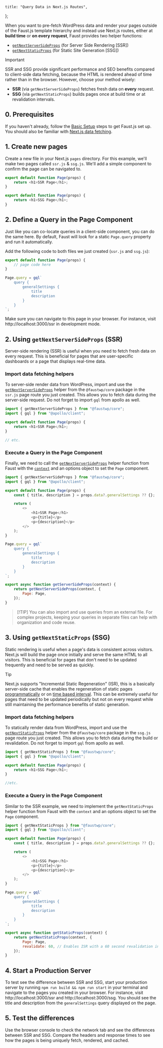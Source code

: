     title: "Query Data in Next.js Routes",

};

When you want to pre-fetch WordPress data and render your pages outside of the Faust.js template hierarchy and instead use Next.js routes, either at **build time** or **on every request**, Faust provides two helper functions:

- [`getNextServerSideProps`](/docs/reference/get-next-server-side-props/) (for Server Side Rendering [SSR])
- [`getNextStaticProps`](/docs/reference/get-next-static-props/) (for Static Site Generation [SSG])

> [!IMPORTANT]
> SSR and SSG provide significant performance and SEO benefits compared to client-side data fetching, because the HTML is rendered ahead of time rather than in the browser. However, choose your method wisely:
>
> - **SSR** (via `getNextServerSideProps`) fetches fresh data on **every** request.
> - **SSG** (via `getNextStaticProps`) builds pages once at build time or at revalidation intervals.

## 0. Prerequisites

If you haven't already, follow the [Basic Setup](/docs/how-to/basic-setup/) steps to get Faust.js set up. You should also be familiar with [Next.js data fetching](https://nextjs.org/docs/pages/building-your-application/data-fetching).

## 1. Create new pages

Create a new file in your Next.js `pages` directory. For this example, we'll make two pages called `ssr.js` & `ssg.js`. We'll add a simple component to confirm the page can be navigated to.

```js title="pages/ssr.js"
export default function Page(props) {
	return <h1>SSR Page</h1>;
}
```

```js title="pages/ssg.js"
export default function Page(props) {
	return <h1>SSG Page</h1>;
}
```

## 2. Define a Query in the Page Component

Just like you can co-locate queries in a client-side component, you can do the same here. By default, Faust will look for a static `Page.query` property and run it automatically.

Add the following code to both files we just created (`ssr.js` and `ssg.js`):

```js {5-12}
export default function Page(props) {
	// page code here
}

Page.query = gql`
	query {
		generalSettings {
			title
			description
		}
	}
`;
```

Make sure you can navigate to this page in your browser. For instance, visit http://localhost:3000/ssr in development mode.

## 2. Using `getNextServerSideProps` (SSR)

Server-side rendering (SSR) is useful when you need to fetch fresh data on every request. This is beneficial for pages that are user-specific dashboards or a page that displays real-time data.

### Import data fetching helpers

To server-side render data from WordPress, import and use the [`getNextServerSideProps`](/docs/reference/get-next-server-side-props/) helper from the `@faustwp/core` package in the `ssr.js` page route you just created. This allows you to fetch data during the server-side request. Do not forget to import `gql` from apollo as well.

```js {1,2} title="pages/ssr.js"
import { getNextServerSideProps } from "@faustwp/core";
import { gql } from "@apollo/client";

export default function Page(props) {
	return <h1>SSR Page</h1>;
}

// etc.
```

### Execute a Query in the Page Component

Finally, we need to call the [`getNextServerSideProps`](/docs/reference/get-next-server-side-props/) helper function from Faust with the [`context`](https://nextjs.org/docs/pages/api-reference/functions/get-server-side-props#context-parameter) and an options object to set the `Page` component.

```js {25-29} title="pages/ssr.js"
import { getNextServerSideProps } from "@faustwp/core";
import { gql } from "@apollo/client";

export default function Page(props) {
	const { title, description } = props.data?.generalSettings ?? {};

	return (
		<>
			<h1>SSR Page</h1>
			<p>{title}</p>
			<p>{description}</p>
		</>
	);
}

Page.query = gql`
	query {
		generalSettings {
			title
			description
		}
	}
`;

export async function getServerSideProps(context) {
	return getNextServerSideProps(context, {
		Page: Page,
	});
}
```

> [!TIP] You can also import and use queries from an external file. For complex projects, keeping your queries in separate files can help with organization and code reuse.

## 3. Using `getNextStaticProps` (SSG)

Static rendering is useful when a page's data is consistent across visitors. Next.js will build the page once initially and serve the same HTML to all visitors. This is beneficial for pages that don't need to be updated frequently and need to be served as quickly.

> [!TIP]
> Next.js supports "Incremental Static Regeneration" (ISR), this is a basically server-side cache that enables the regeneration of static pages [programmatically](https://nextjs.org/docs/pages/building-your-application/data-fetching/incremental-static-regeneration#on-demand-validation-with-resrevalidate) or on [time based interval](https://nextjs.org/docs/pages/building-your-application/data-fetching/incremental-static-regeneration). This can be extremely useful for pages that need to be updated periodically but not on every request while still maintaining the performance benefits of static generation.

### Import data fetching helpers

To statically render data from WordPress, import and use the [`getNextStaticProps`](/docs/reference/get-next-static-props/) helper from the `@faustwp/core` package in the `ssg.js` page route you just created. This allows you to fetch data during the build or revalidation. Do not forget to import `gql` from apollo as well.

```js {1,2} title="pages/ssr.js"
import { getNextStaticProps } from "@faustwp/core";
import { gql } from "@apollo/client";

export default function Page(props) {
	return <h1>SSG Page</h1>;
}

//etc.
```

### Execute a Query in the Page Component

Similar to the SSR example, we need to implement the `getNextStaticProps` helper function from Faust with the `context` and an options object to set the `Page` component.

```js {25-30} title="pages/ssg.js"
import { getNextStaticProps } from "@faustwp/core";
import { gql } from "@apollo/client";

export default function Page(props) {
	const { title, description } = props.data?.generalSettings ?? {};

	return (
		<>
			<h1>SSG Page</h1>
			<p>{title}</p>
			<p>{description}</p>
		</>
	);
}

Page.query = gql`
	query {
		generalSettings {
			title
			description
		}
	}
`;

export async function getStaticProps(context) {
	return getNextStaticProps(context, {
		Page: Page,
		revalidate: 60, // Enables ISR with a 60 second revalidation interval
	});
}
```

## 4. Start a Production Server

To test see the difference between SSR and SSG, start your production server by running `npm run build && npm run start` in your terminal and navigate to the pages you created in your browser. For instance, visit http://localhost:3000/ssr and http://localhost:3000/ssg. You should see the title and description from the `generalSettings` query displayed on the page.

## 5. Test the differences

Use the browser console to check the network tab and see the differences between SSR and SSG. Compare the headers and response times to see how the pages is being uniquely fetch, rendered, and cached.

